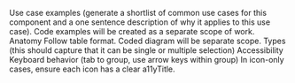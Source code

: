 Use case examples (generate a shortlist of common use cases for this component and a one sentence description of why it applies to this use case). Code examples will be created as a separate scope of work.
Anatomy
Follow table format. Coded diagram will be separate scope.
Types (this should capture that it can be single or multiple selection)
Accessibility
Keyboard behavior (tab to group, use arrow keys within group)
In icon-only cases, ensure each icon has a clear a11yTitle.
